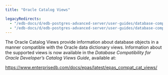```yaml
---
title: "Oracle Catalog Views"

legacyRedirects:
  - "/edb-docs/d/edb-postgres-advanced-server/user-guides/database-compatibility-for-oracle-developers-guide/13/oracle_catalog_views.html"
  - "/edb-docs/d/edb-postgres-advanced-server/user-guides/database-compatibility-for-oracle-developers-guide/latest/oracle_catalog_views.html"
---
```


<div id="oracle_catalog_views" class="registered_link"></div>

The Oracle Catalog Views provide information about database objects in a manner compatible with the Oracle data dictionary views. Information about the supported views is now available in the *Database Compatibility for Oracle Developer’s Catalog Views Guide*, available at:

<https://www.enterprisedb.com/docs/epas/latest/epas_compat_cat_views/>
